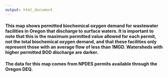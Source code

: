 ```yaml
---
output: html_document
---
```


#### This map shows permitted biochemical oxygen demand for wastewater facilities in Oregon that discharge to surface waters. It is important to note that this is the maximum permitted value allowed for each permit, not the total biochemical oxygen demand, and that these facilities only represent those with an average flow of less than 1MGD. Watersheds with higher permitted BOD discharge are darker.

#### The data for this map comes from NPDES permits available through the Oregon DEQ.